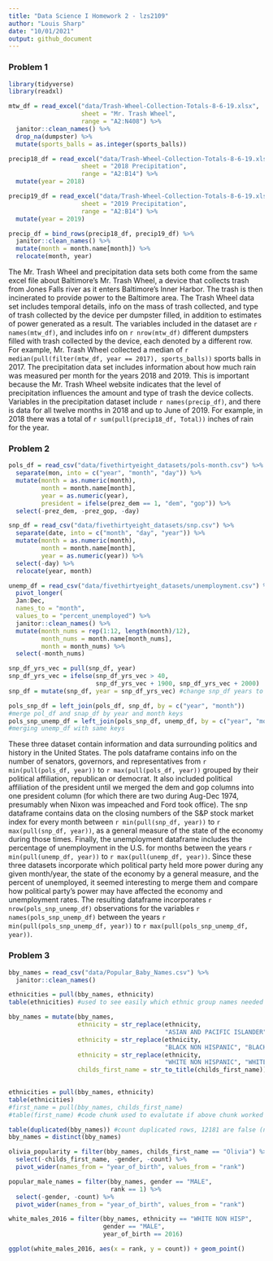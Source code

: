 ```yaml
---
title: "Data Science I Homework 2 - lzs2109"
author: "Louis Sharp"
date: "10/01/2021"
output: github_document
---
```


### **Problem 1**

```r
library(tidyverse)
library(readxl)
```

```r
mtw_df = read_excel("data/Trash-Wheel-Collection-Totals-8-6-19.xlsx", 
                    sheet = "Mr. Trash Wheel",
                    range = "A2:N408") %>% 
  janitor::clean_names() %>% 
  drop_na(dumpster) %>% 
  mutate(sports_balls = as.integer(sports_balls))

precip18_df = read_excel("data/Trash-Wheel-Collection-Totals-8-6-19.xlsx", 
                    sheet = "2018 Precipitation",
                    range = "A2:B14") %>% 
  mutate(year = 2018)

precip19_df = read_excel("data/Trash-Wheel-Collection-Totals-8-6-19.xlsx", 
                    sheet = "2019 Precipitation",
                    range = "A2:B14") %>% 
  mutate(year = 2019)

precip_df = bind_rows(precip18_df, precip19_df) %>% 
  janitor::clean_names() %>% 
  mutate(month = month.name[month]) %>% 
  relocate(month, year)
```

The Mr. Trash Wheel and precipitation data sets both come from the same excel file about Baltimore's Mr. Trash Wheel, a device that collects trash from Jones Falls river as it enters Baltimore's Inner Harbor. The trash is then incinerated to provide power to the Baltimore area. The Trash Wheel data set includes temporal details, info on the mass of trash collected, and type of trash collected by the device per dumpster filled, in addition to estimates of power generated as a result. The variables included in the dataset are `r names(mtw_df)`, and includes info on `r nrow(mtw_df)` different dumpsters filled with trash collected by the device, each denoted by a different row. For example, Mr. Trash Wheel collected a median of 
`r median(pull(filter(mtw_df, year == 2017), sports_balls))` sports balls in 2017.
The precipitation data set includes information about how much rain was measured per month for the years 2018 and 2019. This is important because the Mr. Trash Wheel website indicates that the level of precipitation influences the amount and type of trash the device collects. Variables in the precipitation dataset include `r names(precip_df)`, and there is data for all twelve months in 2018 and up to June of 2019. For example, in 2018 there was a total of 
`r sum(pull(precip18_df, Total))` inches of rain for the year.


### **Problem 2**

```r
pols_df = read_csv("data/fivethirtyeight_datasets/pols-month.csv") %>% 
  separate(mon, into = c("year", "month", "day")) %>% 
  mutate(month = as.numeric(month), 
         month = month.name[month],
         year = as.numeric(year),
         president = ifelse(prez_dem == 1, "dem", "gop")) %>% 
  select(-prez_dem, -prez_gop, -day)

snp_df = read_csv("data/fivethirtyeight_datasets/snp.csv") %>% 
  separate(date, into = c("month", "day", "year")) %>% 
  mutate(month = as.numeric(month), 
         month = month.name[month],
         year = as.numeric(year)) %>% 
  select(-day) %>% 
  relocate(year, month)
```

```r
unemp_df = read_csv("data/fivethirtyeight_datasets/unemployment.csv") %>% 
  pivot_longer(
  Jan:Dec,
  names_to = "month",
  values_to = "percent_unemployed") %>% 
  janitor::clean_names() %>% 
  mutate(month_nums = rep(1:12, length(month)/12),
         month_nums = month.name[month_nums],
         month = month_nums) %>% 
  select(-month_nums)
```

```r
snp_df_yrs_vec = pull(snp_df, year)
snp_df_yrs_vec = ifelse(snp_df_yrs_vec > 40, 
                        snp_df_yrs_vec + 1900, snp_df_yrs_vec + 2000)
snp_df = mutate(snp_df, year = snp_df_yrs_vec) #change snp_df years to 4 digits
```

```r
pols_snp_df = left_join(pols_df, snp_df, by = c("year", "month")) 
#merge pol_df and snap_df by year and month keys
pols_snp_unemp_df = left_join(pols_snp_df, unemp_df, by = c("year", "month"))
#merging unemp_df with same keys
```

These three dataset contain information and data surrounding politics and history in the United States. The pols dataframe contains info on the number of senators, governors, and representatives from `r min(pull(pols_df, year))` to `r max(pull(pols_df, year))` grouped by their political affiliation, republican or democrat. It also included political affiliation of the president until we merged the dem and gop columns into one president column (for which there are two during Aug-Dec 1974, presumably when Nixon was impeached and Ford took office). The snp dataframe contains data on the closing numbers of the S&P stock market index for every month between `r min(pull(snp_df, year))` to `r max(pull(snp_df, year))`, as a general measure of the state of the economy during those times. Finally, the unemployment dataframe includes the percentage of unemployment in the U.S. for months between the years `r min(pull(unemp_df, year))` to `r max(pull(unemp_df, year))`. Since these three datasets incorporate which political party held more power during any given month/year, the state of the economy by a general measure, and the percent of unemployed, it seemed interesting to merge them and compare how political party's power may have affected the economy and unemployment rates. The resulting dataframe incorporates 
`r nrow(pols_snp_unemp_df)` observations for the variables `r names(pols_snp_unemp_df)` between the years `r min(pull(pols_snp_unemp_df, year))` to `r max(pull(pols_snp_unemp_df, year))`.


### **Problem 3**

```r
bby_names = read_csv("data/Popular_Baby_Names.csv") %>% 
  janitor::clean_names()
```

```r
ethnicities = pull(bby_names, ethnicity)
table(ethnicities) #used to see easily which ethnic group names needed changing
```

```r
bby_names = mutate(bby_names, 
                   ethnicity = str_replace(ethnicity, 
                                           "ASIAN AND PACIFIC ISLANDER", "ASIAN AND PACI"),
                   ethnicity = str_replace(ethnicity,
                                           "BLACK NON HISPANIC", "BLACK NON HISP"),
                   ethnicity = str_replace(ethnicity,
                                           "WHITE NON HISPANIC", "WHITE NON HISP"),
                   childs_first_name = str_to_title(childs_first_name))
                   
```

```r
ethnicities = pull(bby_names, ethnicity)
table(ethnicities)
#first_name = pull(bby_names, childs_first_name)
#table(first_name) #code chunk used to evalutate if above chunk worked properly
```

```r
table(duplicated(bby_names)) #count duplicated rows, 12181 are false (not duplicated)
bby_names = distinct(bby_names)
```

```r
olivia_popularity = filter(bby_names, childs_first_name == "Olivia") %>% 
  select(-childs_first_name, -gender, -count) %>% 
  pivot_wider(names_from = "year_of_birth", values_from = "rank")
```

```r
popular_male_names = filter(bby_names, gender == "MALE",
                            rank == 1) %>% 
  select(-gender, -count) %>% 
  pivot_wider(names_from = "year_of_birth", values_from = "rank")
```

```r
white_males_2016 = filter(bby_names, ethnicity == "WHITE NON HISP",
                          gender == "MALE",
                          year_of_birth == 2016)

ggplot(white_males_2016, aes(x = rank, y = count)) + geom_point()
```

